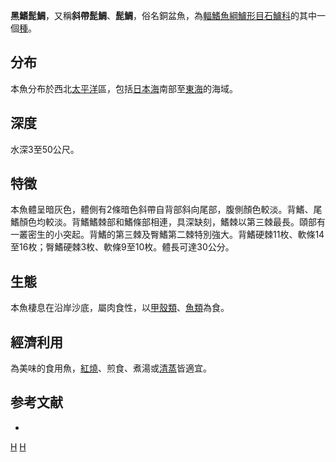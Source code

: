 {{Speciesbox 
| genus = Hapalogenys
| species = nigripinnis
| status = LC
| status_system = IUCN3.1
| authority = [[Temminck|Temminck]] & [[Schlegel|Schlegel]], 1843
| synonyms =*''Hapalogenys nitens''<br /><small>Richardson, 1844</small>
}}
'''黑鰭髭鯛'''，又稱'''斜帶髭鯛'''、'''髭鯛'''，俗名銅盆魚，為[[輻鰭魚綱|輻鰭魚綱]][[鱸形目|鱸形目]][[石鱸科|石鱸科]]的其中一個[[種|種]]。

==分布==
本魚分布於西北[[太平洋|太平洋]]區，包括[[日本海|日本海]]南部至[[東海|東海]]的海域。

==深度==
水深3至50公尺。

==特徵==
本魚體呈暗灰色，體側有2條暗色斜帶自背部斜向尾部，腹側顏色較淡。背鰭、尾鰭顏色均較淡。背鰭鰭棘部和鰭條部相連，具深缺刻，鰭棘以第三棘最長。頤部有一叢密生的小突起。背鰭的第三棘及臀鰭第二棘特別強大。背鰭硬棘11枚、軟條14至16枚；臀鰭硬棘3枚、軟條9至10枚。體長可達30公分。

==生態==
本魚棲息在沿岸沙底，屬肉食性，以[[甲殼類|甲殼類]]、[[魚類|魚類]]為食。

==經濟利用==
為美味的食用魚，[[紅燒|紅燒]]、煎食、煮湯或[[清蒸|清蒸]]皆適宜。

==参考文献==
*{{FishBase_species|genus=Hapalogenys|species=nigripinnis|year=2011|month=12}}
{{Taxonbar|from=Q2993982}}

[[Category:食用魚|H]]
[[Category:髭鯛屬|H]]